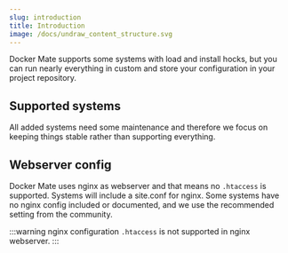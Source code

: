 ```yaml
---
slug: introduction
title: Introduction
image: /docs/undraw_content_structure.svg
---
```


Docker Mate supports some systems with load and install hocks, but you can run nearly everything in custom and store your configuration in your project repository.

## Supported systems

All added systems need some maintenance and therefore we focus on keeping things stable rather than supporting everything.

## Webserver config

Docker Mate uses nginx as webserver and that means no `.htaccess` is supported. Systems will include a site.conf for nginx. Some systems have no nginx config included or documented, and we use the recommended setting from the community.

:::warning nginx configuration
`.htaccess` is not supported in nginx webserver.
:::


<FooterSvg className="img--footer" />